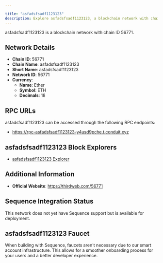 ```yaml
---

title: "asfadsfsadf1123123"
description: Explore asfadsfsadf1123123, a blockchain network with chain ID 56771. Learn about its native currency, Ether, and how to interact with the network.
---
```




asfadsfsadf1123123 is a blockchain network with chain ID 56771.

## Network Details

- **Chain ID**: 56771
- **Chain Name**: asfadsfsadf1123123
- **Short Name**: asfadsfsadf1123123
- **Network ID**: 56771
- **Currency**: 
  - **Name**: Ether
  - **Symbol**: ETH
  - **Decimals**: 18

## RPC URLs

asfadsfsadf1123123 can be accessed through the following RPC endpoints:

- https://rpc-asfadsfsadf1123123-y4usd9pche.t.conduit.xyz

## asfadsfsadf1123123 Block Explorers

- [asfadsfsadf1123123 Explorer](https://explorer-asfadsfsadf1123123-y4usd9pche.t.conduit.xyz)

## Additional Information

- **Official Website**: https://thirdweb.com/56771

## Sequence Integration Status

This network does not yet have Sequence support but is available for deployment.

## asfadsfsadf1123123 Faucet

When building with Sequence, faucets aren't necessary due to our smart account infrastructure. This allows for a smoother onboarding process for your users and a better developer experience.
